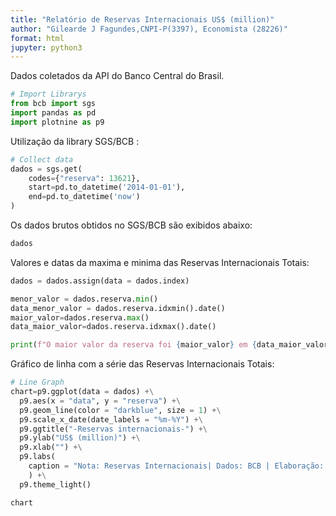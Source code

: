 ```yaml
---
title: "Relatório de Reservas Internacionais US$ (million)"
author: "Gilearde J Fagundes,CNPI-P(3397), Economista (28226)" 
format: html
jupyter: python3
---
```

  Dados coletados da API do Banco Central do Brasil.
```python
# Import Librarys
from bcb import sgs
import pandas as pd
import plotnine as p9
```
Utilização da library SGS/BCB :
```python
# Collect data
dados = sgs.get(
    codes={"reserva": 13621},
    start=pd.to_datetime('2014-01-01'),
    end=pd.to_datetime('now')  
)
```
Os dados brutos obtidos no SGS/BCB são exibidos abaixo:
```python
dados
```
Valores e datas da maxima e minima das Reservas Internacionais Totais:
```python
dados = dados.assign(data = dados.index)
```
```python
menor_valor = dados.reserva.min() 
data_menor_valor = dados.reserva.idxmin().date()
maior_valor=dados.reserva.max()
data_maior_valor=dados.reserva.idxmax().date()

print(f"O maior valor da reserva foi {maior_valor} em {data_maior_valor} e o menor valor foi {menor_valor} em  {data_menor_valor}")

```
 Gráfico de linha com a série das Reservas Internacionais  Totais:
```python
# Line Graph
chart=p9.ggplot(data = dados) +\
  p9.aes(x = "data", y = "reserva") +\
  p9.geom_line(color = "darkblue", size = 1) +\
  p9.scale_x_date(date_labels = "%m-%Y") +\
  p9.ggtitle("-Reservas internacionais-") +\
  p9.ylab("US$ (million)") +\
  p9.xlab("") +\
  p9.labs(
    caption = "Nota: Reservas Internacionais| Dados: BCB | Elaboração: Gilearde Jacinto Fagundes"
    ) +\
  p9.theme_light()

```
```python
chart
```